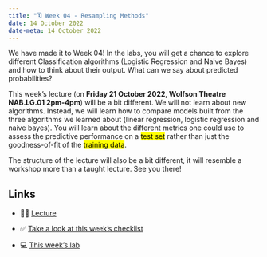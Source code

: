 ---
title: "🗓️ Week 04 - Resampling Methods"
date: 14 October 2022
date-meta: 14 October 2022
---

We have made it to Week 04! In the labs, you will get a chance to explore different Classification algorithms (Logistic Regression and Naive Bayes) and how to think about their output. What can we say about predicted probabilities?


This week's lecture (on **Friday 21 October 2022, Wolfson Theatre NAB.LG.01 2pm-4pm**) will be a bit different. We will not learn about new algorithms. Instead, we will learn how to compare models built from the three algorithms we learned about (linear regression, logistic regression and naive bayes). You will learn about the different metrics one could use to assess the predictive performance on a <mark>test set</mark> rather than just the goodness-of-fit of the <mark>training data</mark>.

The structure of the lecture will also be a bit different, it will resemble a workshop more than a taught lecture. See you there!


## Links

- 👨‍🏫 [Lecture](/weeks/week04/lecture.qmd)

- ✅ [Take a look at this week's checklist](/weeks/week04/checklist.qmd)

- 💻 [This week's lab](/weeks/week04/lab.qmd)
